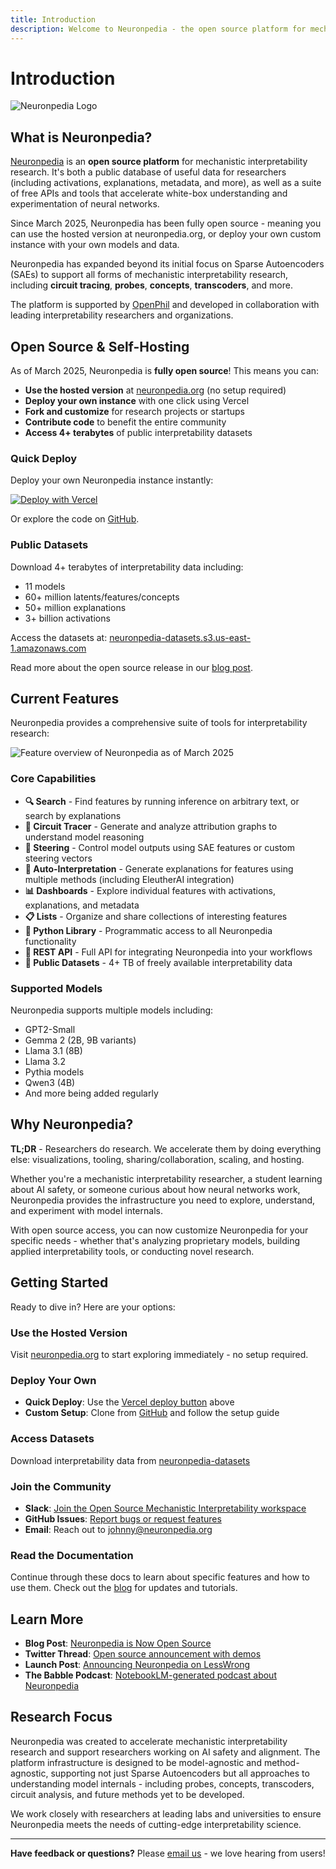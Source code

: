 ```yaml
---
title: Introduction
description: Welcome to Neuronpedia - the open source platform for mechanistic interpretability research
---
```


# Introduction

![Neuronpedia Logo](/images/intro.gif)

## What is Neuronpedia?

[Neuronpedia](https://neuronpedia.org) is an **open source platform** for mechanistic interpretability research. It's both a public database of useful data for researchers (including activations, explanations, metadata, and more), as well as a suite of free APIs and tools that accelerate white-box understanding and experimentation of neural networks.

Since March 2025, Neuronpedia has been fully open source - meaning you can use the hosted version at neuronpedia.org, or deploy your own custom instance with your own models and data.

Neuronpedia has expanded beyond its initial focus on Sparse Autoencoders (SAEs) to support all forms of mechanistic interpretability research, including **circuit tracing**, **probes**, **concepts**, **transcoders**, and more.

The platform is supported by [OpenPhil](https://www.openphilanthropy.org/) and developed in collaboration with leading interpretability researchers and organizations.

## Open Source & Self-Hosting

As of March 2025, Neuronpedia is **fully open source**! This means you can:

- **Use the hosted version** at [neuronpedia.org](https://neuronpedia.org) (no setup required)
- **Deploy your own instance** with one click using Vercel
- **Fork and customize** for research projects or startups
- **Contribute code** to benefit the entire community
- **Access 4+ terabytes** of public interpretability datasets

### Quick Deploy

Deploy your own Neuronpedia instance instantly:

[![Deploy with Vercel](https://vercel.com/button)](https://vercel.com/new/clone?repository-url=https%3A%2F%2Fgithub.com%2Fhijohnnylin%2Fneuronpedia&env=NEXT_PUBLIC_SITE_NAME_VERCEL_DEPLOY&envDescription=***Your%20Custom%20Website%20Name.%20For%20example%3A%20PuppyNeurons***&root-directory=apps/webapp&build-command=npx%20prisma%20generate%20%26%26%20npm%20run%20build%3Ademo&project-name=my-neuronpedia&repository-name=my-neuronpedia&demo-title=Neuronpedia&demo-description=Deploy%20your%20own%20custom%20Neuronpedia%20%F0%9F%9A%80%F0%9F%A7%A0%F0%9F%A7%90&demo-url=https%3A%2F%2Fneuronpedia.org)

Or explore the code on [GitHub](https://github.com/hijohnnylin/neuronpedia).

### Public Datasets

Download 4+ terabytes of interpretability data including:
- 11 models
- 60+ million latents/features/concepts
- 50+ million explanations
- 3+ billion activations

Access the datasets at: [neuronpedia-datasets.s3.us-east-1.amazonaws.com](https://neuronpedia-datasets.s3.us-east-1.amazonaws.com/index.html?prefix=v1)

Read more about the open source release in our [blog post](https://neuronpedia.org/blog/neuronpedia-is-now-open-source).

## Current Features

Neuronpedia provides a comprehensive suite of tools for interpretability research:

![Feature overview of Neuronpedia as of March 2025](/images/neuronpedia-features.png)

### Core Capabilities

- **🔍 Search** - Find features by running inference on arbitrary text, or search by explanations
- **🧭 Circuit Tracer** - Generate and analyze attribution graphs to understand model reasoning
- **🎯 Steering** - Control model outputs using SAE features or custom steering vectors
- **🤖 Auto-Interpretation** - Generate explanations for features using multiple methods (including EleutherAI integration)
- **📊 Dashboards** - Explore individual features with activations, explanations, and metadata
- **📋 Lists** - Organize and share collections of interesting features
- **🐍 Python Library** - Programmatic access to all Neuronpedia functionality
- **🔌 REST API** - Full API for integrating Neuronpedia into your workflows
- **💾 Public Datasets** - 4+ TB of freely available interpretability data

### Supported Models

Neuronpedia supports multiple models including:
- GPT2-Small
- Gemma 2 (2B, 9B variants)
- Llama 3.1 (8B)
- Llama 3.2
- Pythia models
- Qwen3 (4B)
- And more being added regularly

## Why Neuronpedia?

**TL;DR** - Researchers do research. We accelerate them by doing everything else: visualizations, tooling, sharing/collaboration, scaling, and hosting.

Whether you're a mechanistic interpretability researcher, a student learning about AI safety, or someone curious about how neural networks work, Neuronpedia provides the infrastructure you need to explore, understand, and experiment with model internals.

With open source access, you can now customize Neuronpedia for your specific needs - whether that's analyzing proprietary models, building applied interpretability tools, or conducting novel research.

## Getting Started

Ready to dive in? Here are your options:

### Use the Hosted Version
Visit [neuronpedia.org](https://neuronpedia.org) to start exploring immediately - no setup required.

### Deploy Your Own
- **Quick Deploy**: Use the [Vercel deploy button](https://vercel.com/new/clone?repository-url=https%3A%2F%2Fgithub.com%2Fhijohnnylin%2Fneuronpedia) above
- **Custom Setup**: Clone from [GitHub](https://github.com/hijohnnylin/neuronpedia) and follow the setup guide

### Access Datasets
Download interpretability data from [neuronpedia-datasets](https://neuronpedia-datasets.s3.us-east-1.amazonaws.com/index.html?prefix=v1)

### Join the Community
- **Slack**: [Join the Open Source Mechanistic Interpretability workspace](https://join.slack.com/t/opensourcemechanistic/shared_invite/zt-375zalm04-GFd5tdBU1yLKlu_T_JSqZQ)
- **GitHub Issues**: [Report bugs or request features](https://github.com/hijohnnylin/neuronpedia/issues)
- **Email**: Reach out to [johnny@neuronpedia.org](mailto:johnny@neuronpedia.org)

### Read the Documentation
Continue through these docs to learn about specific features and how to use them. Check out the [blog](https://neuronpedia.org/blog) for updates and tutorials.

## Learn More

- **Blog Post**: [Neuronpedia is Now Open Source](https://neuronpedia.org/blog/neuronpedia-is-now-open-source)
- **Twitter Thread**: [Open source announcement with demos](https://x.com/neuronpedia/status/1906793456879775745)
- **Launch Post**: [Announcing Neuronpedia on LessWrong](https://www.lesswrong.com/posts/BaEQoxHhWPrkinmxd/announcing-neuronpedia-as-a-platform-to-accelerate-research)
- **The Babble Podcast**: [NotebookLM-generated podcast about Neuronpedia](https://podcasts.apple.com/us/podcast/the-babble-a-residual-stream-podcast/id1809283401)

## Research Focus

Neuronpedia was created to accelerate mechanistic interpretability research and support researchers working on AI safety and alignment. The platform infrastructure is designed to be model-agnostic and method-agnostic, supporting not just Sparse Autoencoders but all approaches to understanding model internals - including probes, concepts, transcoders, circuit analysis, and future methods yet to be developed.

We work closely with researchers at leading labs and universities to ensure Neuronpedia meets the needs of cutting-edge interpretability science.

---

**Have feedback or questions?** Please [email us](mailto:johnny@neuronpedia.org) - we love hearing from users!
